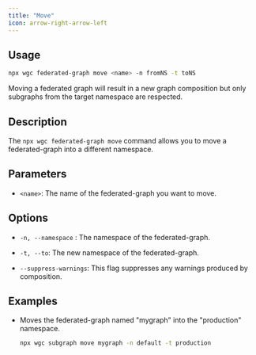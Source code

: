```yaml
---
title: "Move"
icon: arrow-right-arrow-left
---
```


## Usage

```bash
npx wgc federated-graph move <name> -n fromNS -t toNS
```

<Info>
  Moving a federated graph will result in a new graph composition but only
  subgraphs from the target namespace are respected.
</Info>

## Description

The `npx wgc federated-graph move` command allows you to move a federated-graph into a different namespace.

## Parameters

- `<name>`: The name of the federated-graph you want to move.

## Options

- `-n, --namespace` : The namespace of the federated-graph.

- `-t, --to`: The new namespace of the federated-graph.

- `--suppress-warnings`: This flag suppresses any warnings produced by composition.

## Examples

- Moves the federated-graph named "mygraph" into the "production" namespace.

  ```bash
  npx wgc subgraph move mygraph -n default -t production
  ```
